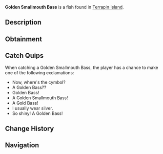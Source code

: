 {{FishInfobox
|image          = Golden Smallmouth Bass.png
|rarity         = Legendary
|sea            = First Sea
|location       = [[Terrapin Island]]
|sublocation    = Freshwater
|sources        = Fish Barrel, Fishing Rod
|radar_location = 
|xp             = 250
|weather        = Foggy
|time           = Day
|season         = Autumn
|bait           = Flakes
|base_weight    = 4.5
|base_value     = 700
|weight_range   = 3
|base_chance    = 4
|base_resil     = 55
}}
'''Golden Smallmouth Bass''' is a {{Rarity|Legendary}} fish found in [[Terrapin Island]].

== Description ==
{{Description|A special and extremely rare breed of the Smallmouth Bass. They are extremely scarce in quantity, but they have slightly more haste and resilience than their cousins. Can be found alongside the Common Smallmouth Bass.|Bestiary Entry}}

== Obtainment ==
{{Description|Swims fiercely in freshwater alongside their cousin; the Smallmouth Bass.|Bestiary Hint}}
{{Fish Availability|
Terrapin Island/Surrounding Ocean
|top_rods      = 
Leviathan's Fang Rod\28365.52\165619.5;
Ethereal Prism Rod\28137.34\129697.03;
Seraphic Rod\26420.28\130410.7;
No-Life Rod\25455.47\133609.81;
Tempest Rod\24945.14\129174.42;
Resourceful Rod\22038.72\104877.21;
Destiny Rod\23340.26\121087.71;
Heaven's Rod\20463.87\119430.47;
Trident Rod\22010.98\157341.82;
Free Spirit Rod\21159.15\151252.66;
Training Rod\10520.47\136743.91;
Flimsy Rod\11159.27\129220.5;
Rod Of The Forgotten Fang\24663.26\125167.07;
Challenger's Rod\23329.96\124507.18;
Rod Of The Exalted One\22161.08\118440.48;
Rod Of The Depths\21994.06\115868.35;
Zeus Rod\21000.75\115244.89;
Verdant Shear Rod\20417.04\114507.42;
Blazebringer Rod\19934.03\109831.17;
Depthseeker Rod\18682.06\106439.56;
Avalanche Rod\16837.56\96547.41;
Volcanic Rod\16363.47\91151.38;
Steady Rod\5228.51\33524.28
|recommended   = Ethereal Prism Rod
}}

== Catch Quips ==
When catching a Golden Smallmouth Bass, the player has a chance to make one of the following exclamations:
* Now, where's the cymbol?
* A Golden Bass??
* Golden Bass!
* A Golden Smallmouth Bass!
* A Gold Bass!
* I usually wear silver.
* So shiny! A Golden Bass!

== Change History ==
{{Change History|{{subst:Current Version}}}}

== Navigation ==
{{Fish Navbox|Terrapin Island}}